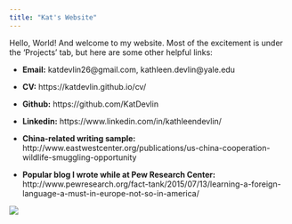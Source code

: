 ```yaml
---
title: "Kat's Website"
---
```


Hello, World! And welcome to my website. Most of the excitement is under the 'Projects' tab, but here are some other helpful links:

- __Email:__ katdevlin26@gmail.com, kathleen.devlin@yale.edu

- __CV:__ https://katdevlin.github.io/cv/

- __Github:__ https://github.com/KatDevlin

- __Linkedin:__ https://www.linkedin.com/in/kathleendevlin/

- __China-related writing sample:__ http://www.eastwestcenter.org/publications/us-china-cooperation-wildlife-smuggling-opportunity

- __Popular blog I wrote while at Pew Research Center:__ http://www.pewresearch.org/fact-tank/2015/07/13/learning-a-foreign-language-a-must-in-europe-not-so-in-america/ 


![](thumb_IMG_0623_1024.jpg)


